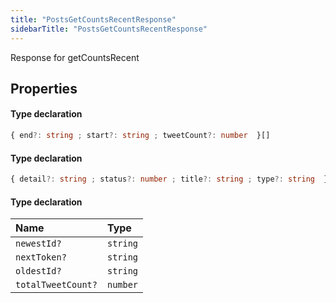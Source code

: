 ```yaml
---
title: "PostsGetCountsRecentResponse"
sidebarTitle: "PostsGetCountsRecentResponse"
---
```


Response for getCountsRecent

## Properties

<ResponseField name="data" type="Object">


#### Type declaration

```ts
{ end?: string ; start?: string ; tweetCount?: number  }[]
```
</ResponseField>



<ResponseField name="errors" type="Object">


#### Type declaration

```ts
{ detail?: string ; status?: number ; title?: string ; type?: string  }[]
```
</ResponseField>



<ResponseField name="meta" type="Object">


#### Type declaration
</ResponseField>


| Name | Type |
| :------ | :------ |
| `newestId?` | `string` |
| `nextToken?` | `string` |
| `oldestId?` | `string` |
| `totalTweetCount?` | `number` |


